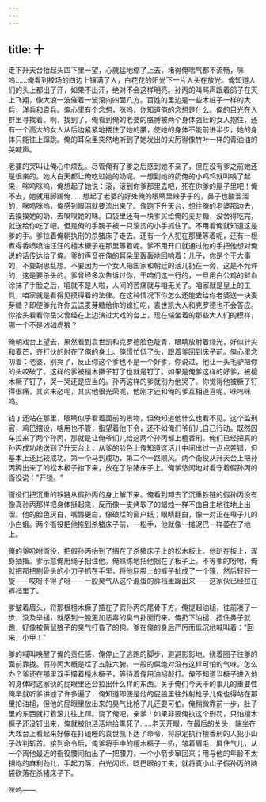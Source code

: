 ```yaml
---
---
---
```

title: 十
---




走下升天台抬起头四下里一望，心就猛地缩了上去，堵得俺喘气都不流畅，咪呜……俺看到校场的四边上镶满了人，白花花的阳光下一片人头在放光。俺知道人们的头上都出了汗，如果不出汗，绝对不会这样明亮。孙丙的叫骂声跟着鸽子在天上飞翔，像大浪一波催着一波滚向四面八方。百姓的里边是一些木桩子一样的大兵，洋兵和袁兵。俺心里有个念想，咪呜，你知道俺的念想是什么。俺的目光在人群里寻找着。啊，找到了，俺看到俺的老婆的胳膊被两个身体强壮的女人抱住，还有一个高大的女人从后边紧紧地搂住了她的腰，使她的身体不能前进半步，她的身体只能往上蹿跳。俺的耳朵里突然地听到了她发出的尖厉得像竹叶一样的青油油的哭喊声。

老婆的哭叫让俺心中烦乱。尽管俺有了爹之后感到她不亲了，但在没有爹之前她还是很亲的。她大白天都让俺吃过她的奶呢。一想到她的奶俺的小鸡鸡就叫唤了起来，咪呜咪呜，俺想起了她说：滚，滚到你爹那里去吧，死在你爹的屋子里吧！俺不去，她就用脚踢俺……想起了老婆的好处俺的眼睛里辣乎乎的，鼻子也酸溜溜的，咪呜咪呜，俺感到眼泪就要流出来了。俺跑下升天台，想往俺的老婆那边去，去摸摸她的奶，去嗅嗅她的味。口袋里还有一块爹买给俺的麦芽糖，没舍得吃完，就送给你吃了吧。但是俺的手腕子被一只滚烫的小手抓住了。不用看俺就知道这是爹的手。爹拉着俺朝执刑的杀猪床子走去。还有一个人犯在那里等着呢，还有一根煮得香喷喷油汪汪的檀木橛子在那里等着呢。爹不用开口就通过他的手把他想对俺说的话传达给了俺。爹的声音在俺的耳朵里轰轰地回响着：儿子，你是个干大事的，不要胡思乱想。不要因为一个女人把国家和朝廷的活儿扔在一旁，这是不允许的，这是要杀头的。爹曾经多次告诉过你，干咱们这一行的，一旦用白公鸡的鲜血涂抹了手脸之后，咱就不是人啦，人间的苦痛就与咱无关了。咱家就是皇上的工具，咱家就是看得见摸得着的法律。在这种情况下你怎么还能去给你老婆送一块麦芽糖？即便爹允许你去送麦芽糖给你的媳妇吃，袁世凯大人和克罗德也不会答应。你抬头看看你岳父曾经在上边演过大戏的台上，现在端坐着的那些大人们的模样，哪一个不是凶如虎狼？

俺朝戏台上望去，果然看到袁世凯和克罗德脸色靛青，眼睛放射着绿光，好似针尖和麦芒，齐打伙的射在了俺的身上。俺慌忙低了头，跟着爹回到床子前。俺心里念叨着：老婆，别哭了，反正你这个爹也不是一个好爹，你说过，他让一头毛驴把你的头咬破了。这样的爹被檀木撅子钉了也就是钉了。如果是俺爹这样的好爹，被檀木橛子钉了，哭一哭还是应当的。孙丙这样的爹就别为他哭了。你觉得他被橛子钉得很痛，其实未必呢，其实他很光荣呢，他刚才还和俺的爹互相道喜呢，咪呜咪呜。

钱丁还站在那里，眼睛似乎看着面前的景物，但俺知道他什么也看不见。这个监刑官，鸡巴摆设，啥用也不管，指望着他下令，还不如俺们爷们儿自己行动。既然囚车拉来了两个孙丙，那就是让俺爷们儿给这两个孙丙都上檀香刑。俺们已经把真的孙丙成功地送到了升天台上，从爹的脸色上俺知道这活儿中间出过一点点差错，但基本上还比较成功。第一个马到成功，第二个一路顺风。两个衙役从升天台上把孙丙腾出来了的松木板子抬下来，放在了杀猪床子上。俺爹悠闲地对看守着假孙丙的衙役说："开锁。"

衙役们把沉重的铁链从假孙丙的身上解下来。俺看到卸去了沉重铁链的假孙丙没有像真孙丙那样把身体挺起来，反而像一支烤软了的蜡烛一样不由自主地往地上出溜。他的脸色灰白，嘴唇更白，像破烂的窗户纸；眼睛翻白，像一对正在甩子儿的小白蛾。两个衙役把他拖到杀猪床子前，一松手，他就像一摊泥巴一样萎在了地上。

俺的爹吩咐衙役，把假孙丙抬到了搁在了杀猪床子上的松木板上。他趴在板上，浑身抽搐。爹示意俺用绳子捆住他。俺熟练地把他捆在了板子上。不等爹的吩咐，俺就把那把剔骨头的小刀子抓在手里，将他屁股上的裤子扯成了一个篷，然后轻轻一旋——哎呀不得了呀——一股臭气从这个混蛋的裤裆里蹿出来——这家伙已经拉在裤裆里了。

爹皱着眉头，将那根檀木橛子插在了假孙丙的尾骨下方。俺提起油槌，往前凑了一步，没及举槌，就感到一股更加恶毒的臭气扑面而来。俺扔下油槌，捂住鼻子就跑，好像被黄鼠狼子的臭气打昏了的狗。爹在俺的身后严厉而低沉地喊叫着："回来，小甲！"

爹的喊叫唤醒了俺的责任感，俺停止了逃跑的脚步，避避影影地、绕着圈子往爹的面前靠拢。假孙丙大概是烂了五脏六腑，一般的屎绝对没有这样可怕的气味。怎么办？爹还在那里双手攥着檀木橛子，等待着俺用油槌敲打。俺不知道当橛子进入他的身体时这家伙的屁眼里还会拉出什么样的东西。关于俺们今天干的事儿的重要性俺早就听爹讲述了许多遍了，俺知道即便是他的屁股里往外射枪子儿俺也得站在那里抡油槌，但他的屁眼里放出来的臭气比枪子儿还要可怕。俺稍微靠前一步，肚子里的东西就打着滚儿往上蹿。饶了俺吧，亲爹！如果非要俺执这个刑罚，只怕檀木橛子还没钉出来，俺就被他活活地给熏死了……老天开眼，在最后的关头，端坐在大戏台上看起来好像在打磕睡的袁世凯下达了命令，将原定执行檀香刑的人犯小山子改判斩首。接到命令后，俺爹将手中的檀木橛子一扔，皱着眉毛，屏住气儿，从一个离他最近的衙役腰间抽出了一把腰刀，一个小箭步窜回来；用与他的年龄不太相称的麻利劲儿，手起刀落，白光闪烁，眨巴眼的工夫，就将真小山子假孙丙的脑袋砍落在杀猪床子下。

咪呜——